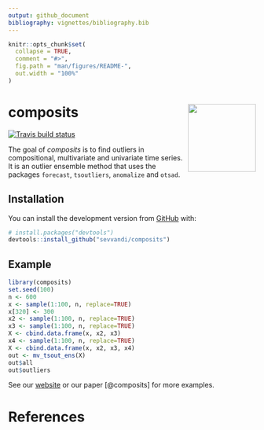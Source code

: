 ```yaml
---
output: github_document
bibliography: vignettes/bibliography.bib
---
```


<!-- README.md is generated from README.Rmd. Please edit that file -->

```r
knitr::opts_chunk$set(
  collapse = TRUE,
  comment = "#>",
  fig.path = "man/figures/README-",
  out.width = "100%"
)
```

# composits <a href='https:/sevvandi.github.io/composits'><img src='man/figures/logo.png' align="right" height="138" /></a>


<!-- badges: start -->
[![Travis build status](https://travis-ci.org/sevvandi/composits.svg?branch=master)](https://travis-ci.org/sevvandi/composits)
<!-- badges: end -->

The goal of *composits* is to find outliers in compositional, multivariate and univariate time series. It is an outlier ensemble method that uses the packages ```forecast```, ```tsoutliers```, ```anomalize``` and ```otsad```. 

## Installation

<!-- You can install the released version of composits from [CRAN](https://CRAN.R-project.org) with: -->

<!-- ``` r -->
<!-- install.packages("composits") -->
<!-- ``` -->

You can install the development version from [GitHub](https://github.com/) with:

``` r
# install.packages("devtools")
devtools::install_github("sevvandi/composits")
```

## Example

```r
library(composits)
set.seed(100)
n <- 600
x <- sample(1:100, n, replace=TRUE)
x[320] <- 300
x2 <- sample(1:100, n, replace=TRUE)
x3 <- sample(1:100, n, replace=TRUE)
X <- cbind.data.frame(x, x2, x3)
x4 <- sample(1:100, n, replace=TRUE)
X <- cbind.data.frame(x, x2, x3, x4)
out <- mv_tsout_ens(X)
out$all
out$outliers
```

See our  [website](https://sevvandi.github.io/composits/index.html) or our paper [@composits] for more examples.   

# References

